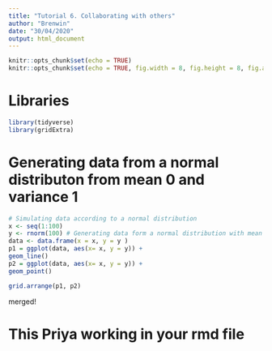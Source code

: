 ```yaml
---
title: "Tutorial 6. Collaborating with others"
author: "Brenwin"
date: "30/04/2020"
output: html_document
---
```


```r
knitr::opts_chunk$set(echo = TRUE)
knitr::opts_chunk$set(echo = TRUE, fig.width = 8, fig.height = 8, fig.align = "center")
```

# Libraries
```r
library(tidyverse)
library(gridExtra)
```

# Generating data from a normal distributon from mean 0 and variance 1 

```r
# Simulating data according to a normal distribution
x <- seq(1:100)
y <- rnorm(100) # Generating data form a normal distribution with mean 0 and variance 1
data <- data.frame(x = x, y = y )
p1 = ggplot(data, aes(x= x, y = y)) +
geom_line()
p2 = ggplot(data, aes(x= x, y = y)) +
geom_point() 

grid.arrange(p1, p2)
```
merged!


# This Priya working in your rmd file


